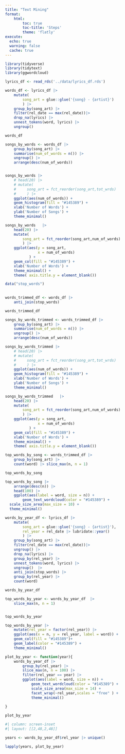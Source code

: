 ```yaml
---
title: "Text Mining"
format: 
    html: 
        toc: true
        toc-title: 'Steps'
        theme: 'flatly'
execute:
  echo: true
  warning: false
  cache: true
---
```


```r
library(tidyverse)
library(tidytext)
library(ggwordcloud)
```

```r
lyrics_df <- read_rds('../data/lyrics_df.rds')
```

```r

words_df <- lyrics_df |>
    mutate(
        song_art = glue::glue('{song} - {artist}')
        ) |>
    group_by(song_art) |> 
    filter(rel_date == max(rel_date))|> 
    drop_na(lyrics) |> 
    unnest_tokens(word, lyrics) |> 
    ungroup()

words_df
```

```r
songs_by_words <- words_df |> 
    group_by(song_art) |> 
    summarise(num_of_words = n()) |>
    ungroup() |> 
    arrange(desc(num_of_words)) 


songs_by_words |>
    # head(20) |> 
    # mutate(
    #     song_art = fct_reorder(song_art,tot_wrds)
    #     ) |> 
    ggplot(aes(num_of_words)) +
    geom_histogram(fill = "#145389") +
    xlab('Number of Words') +
    ylab('Number of Songs') +
    theme_minimal()    
```

```r
songs_by_words   |> 
    head(20) |> 
    mutate(
        song_art = fct_reorder(song_art,num_of_words)
        ) |> 
    ggplot(aes(y = song_art, 
               x = num_of_words)
           ) +
    geom_col(fill = "#145389") +
    xlab('Number of Words') +
    theme_minimal() +
    theme( axis.title.y = element_blank())
```

```r
data("stop_words")
 
    
words_trimmed_df <- words_df |> 
    anti_join(stop_words)

words_trimmed_df
```

```r

songs_by_words_trimmed <- words_trimmed_df |> 
    group_by(song_art) |> 
    summarise(num_of_words = n()) |>
    ungroup() |> 
    arrange(desc(num_of_words)) 

songs_by_words_trimmed |>
    # head(20) |> 
    # mutate(
    #     song_art = fct_reorder(song_art,tot_wrds)
    #     ) |> 
    ggplot(aes(num_of_words)) +
    geom_histogram(fill = "#145389") +
    xlab('Number of Words') +
    ylab('Number of Songs') +
    theme_minimal() 
```

```r
songs_by_words_trimmed   |> 
    head(20) |> 
    mutate(
        song_art = fct_reorder(song_art,num_of_words)
        ) |> 
    ggplot(aes(y = song_art, 
               x = num_of_words)
           ) +
    geom_col(fill = "#145389") +
    xlab('Number of Words') +
    theme_minimal() +
    theme( axis.title.y = element_blank())
```

```r

top_words_by_song <- words_trimmed_df |> 
    group_by(song_art) |> 
    count(word) |> slice_max(n, n = 1)

top_words_by_song
```

```r

top_words_by_song |> 
    arrange(desc(n)) |> 
    head(100) |> 
    ggplot(aes(label = word, size = n)) +
        geom_text_wordcloud(color = "#145389") +
  scale_size_area(max_size = 10) +
  theme_minimal()
```

```r


words_by_year_df <- lyrics_df |>
    mutate(
        song_art = glue::glue('{song} - {artist}'),
        rel_year = rel_date |> lubridate::year()
        ) |>
    group_by(song_art) |> 
    filter(rel_date == max(rel_date))|> 
    ungroup() |> 
    drop_na(lyrics) |> 
    group_by(rel_year) |> 
    unnest_tokens(word, lyrics) |> 
    ungroup()  |> 
    anti_join(stop_words) |> 
    group_by(rel_year) |> 
    count(word) 

words_by_year_df


```

```r
    

top_words_by_year <- words_by_year_df  |> 
    slice_max(n, n = 1)


top_words_by_year 
```

```r

top_words_by_year |> 
    mutate(rel_year = factor(rel_year)) |> 
    ggplot(aes(x = n, y = rel_year, label = word)) +
    geom_col(fill = "#145389")+
    geom_label(color = "#145389") +
    theme_minimal()
```

```r


plot_by_year <- function(year){
    words_by_year_df |> 
        group_by(rel_year) |> 
        slice_max(n, n = 100) |> 
        filter(rel_year == year) |> 
        ggplot(aes(label = word, size = n)) +
            geom_text_wordcloud(color = "#145389") +
            scale_size_area(max_size = 14) +
            facet_wrap(~rel_year,scales = "free" ) +
            theme_minimal()
    
}

plot_by_year

```

```r
#| column: screen-inset
#| layout: [[2,48,2,48]]

years <- words_by_year_df$rel_year |> unique()

lapply(years, plot_by_year)
```
